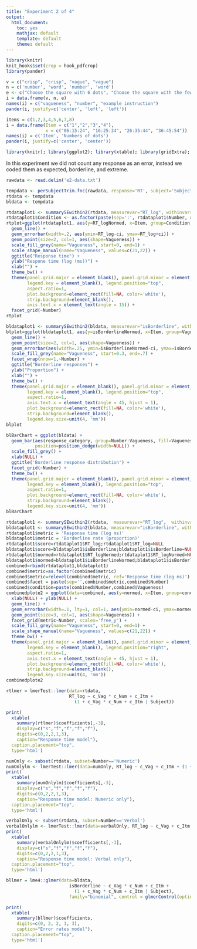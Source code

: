 ```yaml
---
title: "Experiment 2 of 4"
output:
  html_document:
    toc: yes
    mathjax: default
    template: default
    theme: default
---
```


<style>
table, th, td {
    border: 1px grey;
    border-collapse: collapse;
    padding:2px 5px 2px 5px
}  
</style>

```r
library(knitr)
knit_hooks$set(crop = hook_pdfcrop)
library(pander)
```

```r
v = c("crisp", "crisp", "vague", "vague")
n = c('number', 'word', 'number', 'word')
e <- c("Choose the square with 6 dots", "Choose the square with the fewest dots", "Choose a square with about 10 dots", "Choose a square with few dots")
i = data.frame(v, n, e)
names(i) = c("vagueness", "number", "example instruction")
pander(i, justify=c('center', 'left', 'left'))
```

```r
items = c(1,2,3,4,5,6,7,8)
i = data.frame(Item = c("1","2","3","4"),
               x = c("06:15:24", "16:25:34", "26:35:44", "36:45:54"))
names(i) = c('Item', 'Numbers of dots')
pander(i, justify=c('center', 'center'))
```

```r
library(knitr); library(ggplot2); library(xtable); library(gridExtra); library(lme4); library(lmerTest);  library(data.table); library(dplyr); library(dtplyr); library(pander); library(LMERConvenienceFunctions); source('summarySEwithin2.R') 
```

In this experiment we did not count any response as an error, instead we coded them as expected, borderline, and extreme.

```r
rawdata <- read.delim('e2-data.txt')
```

```r
tempdata <- perSubjectTrim.fnc(rawdata, response='RT', subject='Subject', trim = 2.5)$data
rtdata <- tempdata
bldata <- tempdata
```

```r
rtdataplot1 <- summarySEwithin2(rtdata, measurevar="RT_log", withinvars=c("Condition", "Vagueness", "Number", "Item"), idvar="Subject")
rtdataplot1$Condition <- as.factor(paste(sep=':', rtdataplot1$Number, rtdataplot1$Vagueness))
rtplot=ggplot(rtdataplot1, aes(y=RT_logNormed, x=Item, group=Condition, fill=Vagueness)) +
  geom_line() +
  geom_errorbar(width=.2, aes(ymin=RT_log-ci, ymax=RT_log+ci)) +
  geom_point(size=2, col=1, aes(shape=Vagueness)) +
  scale_fill_grey(name="Vagueness", start=0, end=1) +
  scale_shape_manual(name="Vagueness", values=c(21,22)) +
  ggtitle("Response time") +
  ylab("Respone time (log (ms))") + 
  xlab("") +
  theme_bw() +
  theme(panel.grid.major = element_blank(), panel.grid.minor = element_blank(),
        legend.key = element_blank(), legend.position="top",
        aspect.ratio=1,
        plot.background=element_rect(fill=NA, color='white'),
        strip.background=element_blank(),
        axis.text.x = element_text(angle = 15)) +
  facet_grid(~Number)
rtplot
```

```r
bldataplot1 <- summarySEwithin2(bldata, measurevar="isBorderline", withinvars=c("Vagueness", "Number", "Item"), idvar="Subject")
blplot=ggplot(bldataplot1, aes(y=isBorderlineNormed, x=Item, group=Vagueness, fill=Vagueness)) + 
  geom_line() +
  geom_point(size=2, col=1, aes(shape=Vagueness)) +
  geom_errorbar(aes(width=.25, ymin=isBorderlineNormed-ci, ymax=isBorderlineNormed+ci)) +
  scale_fill_grey(name="Vagueness", start=0.3, end=.7) +
  facet_wrap(nrow=1,~Number) +
  ggtitle("Borderline responses") +
  ylab("Proportion") + 
  xlab("") +
  theme_bw() +
  theme(panel.grid.major = element_blank(), panel.grid.minor = element_blank(),
        legend.key = element_blank(), legend.position="top", 
        aspect.ratio=1,
        axis.text.x = element_text(angle = 45, hjust = 1),
        plot.background=element_rect(fill=NA, color='white'),
        strip.background=element_blank(),
        legend.key.size=unit(4, 'mm'))
blplot
```
```r
blBarChart = ggplot(bldata) +
  geom_bar(aes(response_category, group=Number:Vagueness, fill=Vagueness),
           position=position_dodge(width=NULL)) +
  scale_fill_grey() +
  xlab(NULL) +
  ggtitle('Borderline response distribution') +
  facet_grid(~Number) +
  theme_bw() +
  theme(panel.grid.major = element_blank(), panel.grid.minor = element_blank(),
        legend.key = element_blank(), legend.position="top", 
        aspect.ratio=1,
        plot.background=element_rect(fill=NA, color='white'),
        strip.background=element_blank(),
        legend.key.size=unit(4, 'mm'))
blBarChart
```

```r
rtdataplot1 <- summarySEwithin2(rtdata,  measurevar="RT_log",  withinvars=c("Vagueness", "Number", "Item"), idvar="Subject")
bldataplot1 <- summarySEwithin2(bldata, measurevar="isBorderline", withinvars=c("Vagueness", "Number", "Item"), idvar="Subject")
rtdataplot1$metric = 'Response time (log ms)'
bldataplot1$metric = 'Borderline rate (proportion)'
rtdataplot1$score=rtdataplot1$RT_log;rtdataplot1$RT_log=NULL
bldataplot1$score=bldataplot1$isBorderline;bldataplot1$isBorderline=NULL
rtdataplot1$normed=rtdataplot1$RT_logNormed;rtdataplot1$RT_logNormed=NULL
bldataplot1$normed=bldataplot1$isBorderlineNormed;bldataplot1$isBorderlineNormed=NULL
combined=rbind(rtdataplot1,bldataplot1)
combined$metric=as.factor(combined$metric)
combined$metric=relevel(combined$metric, ref='Response time (log ms)')
combined$facet = paste(sep='',combined$metric,combined$Number)
combined$condition=paste(combined$Number,combined$Vagueness)
combinedplote2 = ggplot(data=combined, aes(y=normed, x=Item, group=condition, fill=Vagueness)) +
  xlab(NULL) + ylab(NULL) +
  geom_line() +
  geom_errorbar(width=.1, lty=1, col=1, aes(ymin=normed-ci, ymax=normed+ci)) +
  geom_point(size=3, col=1, aes(shape=Vagueness)) +
  facet_grid(metric~Number, scales='free_y') +
  scale_fill_grey(name="Vagueness", start=0, end=1) +
  scale_shape_manual(name="Vagueness", values=c(21,22)) +
  theme_bw() +
  theme(panel.grid.major = element_blank(), panel.grid.minor = element_blank(),
        legend.key = element_blank(), legend.position="right", 
        aspect.ratio=1,
        axis.text.x = element_text(angle = 45, hjust = 1),
        plot.background=element_rect(fill=NA, color='white'),
        strip.background=element_blank(),
        legend.key.size=unit(4, 'mm'))
combinedplote2
```

```r
rtlmer = lmerTest::lmer(data=rtdata,
                        RT_log ~ c_Vag * c_Num + c_Itm +
                          (1 + c_Vag * c_Num + c_Itm | Subject))
```

```r
print(
  xtable(
    summary(rtlmer)$coefficients[,-3], 
    display=c("s","f","f","f","f"),
    digits=c(0,2,2,1,3),
    caption="Response time model"),
  caption.placement="top", 
  type='html')
```

```r
numOnly <- subset(rtdata, subset=Number=='Numeric')
numOnlylm <- lmerTest::lmer(data=numOnly, RT_log ~ c_Vag + c_Itm + (1 + c_Vag + c_Itm | Subject))
print(
  xtable(
    summary(numOnlylm)$coefficients[,-3], 
    display=c("s","f","f","f","f"),
    digits=c(0,2,2,1,3),
    caption="Response time model: Numeric only"),
  caption.placement="top", 
  type='html')
```

```r
verbalOnly <- subset(rtdata, subset=Number=='Verbal')
verbalOnlylm <- lmerTest::lmer(data=verbalOnly, RT_log ~ c_Vag + c_Itm + (1 + c_Vag + c_Itm | Subject))
print(
  xtable(
    summary(verbalOnlylm)$coefficients[,-3], 
    display=c("s","f","f","f","f"),
    digits=c(0,2,2,1,3),
    caption="Response time model: Verbal only"),
  caption.placement="top", 
  type='html')
```

```r
bllmer = lme4::glmer(data=bldata,
                        isBorderline ~ c_Vag * c_Num + c_Itm +
                          (1 + c_Vag * c_Num + c_Itm | Subject),
                        family="binomial", control = glmerControl(optimizer = "bobyqa"))
```

```r
print(
  xtable(
    summary(bllmer)$coefficients,
    digits=c(0, 2, 2, 1, 3),
    caption="Error rates model"),
  caption.placement="top", 
  type='html')
```

